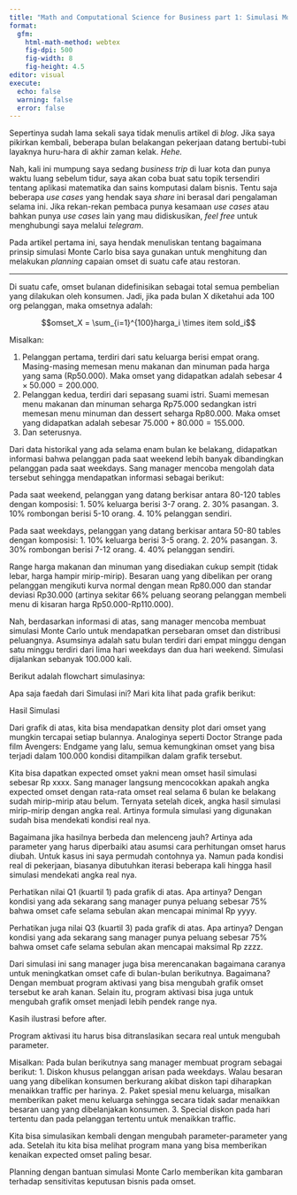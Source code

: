```yaml
---
title: "Math and Computational Science for Business part 1: Simulasi Monte Carlo untuk Planning Target Omset"
format: 
  gfm:
    html-math-method: webtex
    fig-dpi: 500
    fig-width: 8
    fig-height: 4.5
editor: visual
execute:
  echo: false
  warning: false
  error: false
---
```


Sepertinya sudah lama sekali saya tidak menulis artikel di _blog_. Jika saya pikirkan kembali, beberapa bulan belakangan pekerjaan datang bertubi-tubi layaknya huru-hara di akhir zaman kelak. _Hehe._

Nah, kali ini mumpung saya sedang _business trip_ di luar kota dan punya waktu luang sebelum tidur, saya akan coba buat satu topik tersendiri tentang aplikasi matematika dan sains komputasi dalam bisnis. Tentu saja beberapa _use cases_ yang hendak saya _share_ ini berasal dari pengalaman selama ini. Jika rekan-rekan pembaca punya kesamaan _use cases_ atau bahkan punya _use cases_ lain yang mau didiskusikan, _feel free_ untuk menghubungi saya melalui _telegram_.

Pada artikel pertama ini, saya hendak menuliskan tentang bagaimana prinsip simulasi Monte Carlo bisa saya gunakan untuk menghitung dan melakukan _planning_ capaian omset di suatu cafe atau restoran.

---

Di suatu cafe, omset bulanan didefinisikan sebagai total semua pembelian yang dilakukan oleh konsumen. Jadi, jika pada bulan X diketahui ada 100 org pelanggan, maka omsetnya adalah:

$$omset_X = \sum_{i=1}^{100}harga_i \times item sold_i$$

Misalkan:

1. Pelanggan pertama, terdiri dari satu keluarga berisi empat orang. Masing-masing memesan menu makanan dan minuman pada harga yang sama (Rp50.000). Maka omset yang didapatkan adalah sebesar $4 \times 50.000 = 200.000$.
2. Pelanggan kedua, terdiri dari sepasang suami istri. Suami memesan menu makanan dan minuman seharga Rp75.000 sedangkan istri memesan menu minuman dan dessert seharga Rp80.000. Maka omset yang didapatkan adalah sebesar $75.000 + 80.000 = 155.000$.
3. Dan seterusnya.

Dari data historikal yang ada selama enam bulan ke belakang, didapatkan informasi bahwa pelanggan pada saat weekend lebih banyak dibandingkan pelanggan pada saat weekdays. Sang manager mencoba mengolah data tersebut sehingga mendapatkan informasi sebagai berikut:

Pada saat weekend, pelanggan yang datang berkisar antara 80-120 tables dengan komposisi:
1. 50% keluarga berisi 3-7 orang.
2. 30% pasangan.
3. 10% rombongan berisi 5-10 orang.
4. 10% pelanggan sendiri.

Pada saat weekdays, pelanggan yang datang berkisar antara 50-80 tables dengan komposisi:
1. 10% keluarga berisi 3-5 orang.
2. 20% pasangan.
3. 30% rombongan berisi 7-12 orang.
4. 40% pelanggan sendiri.

Range harga makanan dan minuman yang disediakan cukup sempit (tidak lebar, harga hampir mirip-mirip). Besaran uang yang dibelikan per orang pelanggan mengikuti kurva normal dengan mean Rp80.000 dan standar deviasi Rp30.000 (artinya sekitar 66% peluang seorang pelanggan membeli menu di kisaran harga Rp50.000-Rp110.000).

Nah, berdasarkan informasi di atas, sang manager mencoba membuat simulasi Monte Carlo untuk mendapatkan persebaran omset dan distribusi peluangnya. Asumsinya adalah satu bulan terdiri dari empat minggu dengan satu minggu terdiri dari lima hari weekdays dan dua hari weekend. Simulasi dijalankan sebanyak 100.000 kali.

Berikut adalah flowchart simulasinya:

Apa saja faedah dari Simulasi ini? Mari kita lihat pada grafik berikut:

Hasil Simulasi

Dari grafik di atas, kita bisa mendapatkan density plot dari omset yang mungkin tercapai setiap bulannya. Analoginya seperti Doctor Strange pada film Avengers: Endgame yang lalu, semua kemungkinan omset yang bisa terjadi dalam 100.000 kondisi ditampilkan dalam grafik tersebut.

Kita bisa dapatkan expected omset yakni mean omset hasil simulasi sebesar Rp xxxx. Sang manager langsung mencocokkan apakah angka expected omset dengan rata-rata omset real selama 6 bulan ke belakang sudah mirip-mirip atau belum. Ternyata setelah dicek, angka hasil simulasi mirip-mirip dengan angka real. Artinya formula simulasi yang digunakan sudah bisa mendekati kondisi real nya.

Bagaimana jika hasilnya berbeda dan melenceng jauh? Artinya ada parameter yang harus diperbaiki atau asumsi cara perhitungan omset harus diubah. Untuk kasus ini saya permudah contohnya ya. Namun pada kondisi real di pekerjaan, biasanya dibutuhkan iterasi beberapa kali hingga hasil simulasi mendekati angka real nya.

Perhatikan nilai Q1 (kuartil 1) pada grafik di atas. Apa artinya? Dengan kondisi yang ada sekarang sang manager punya peluang sebesar 75% bahwa omset cafe selama sebulan akan mencapai minimal Rp yyyy.

Perhatikan juga nilai Q3 (kuartil 3) pada grafik di atas. Apa artinya? Dengan kondisi yang ada sekarang sang manager punya peluang sebesar 75% bahwa omset cafe selama sebulan akan mencapai maksimal Rp zzzz.

Dari simulasi ini sang manager juga bisa merencanakan bagaimana caranya untuk meningkatkan omset cafe di bulan-bulan berikutnya. Bagaimana? Dengan membuat program aktivasi yang bisa mengubah grafik omset tersebut ke arah kanan. Selain itu, program aktivasi bisa juga untuk mengubah grafik omset menjadi lebih pendek range nya.

Kasih ilustrasi before after.

Program aktivasi itu harus bisa ditranslasikan secara real untuk mengubah parameter.

Misalkan:
Pada bulan berikutnya sang manager membuat program sebagai berikut:
1. Diskon khusus pelanggan arisan pada weekdays. Walau besaran uang yang dibelikan konsumen berkurang akibat diskon tapi diharapkan menaikkan traffic per harinya.
2. Paket spesial menu keluarga, misalkan memberikan paket menu keluarga sehingga secara tidak sadar menaikkan besaran uang yang dibelanjakan konsumen.
3. Special diskon pada hari tertentu dan pada pelanggan tertentu untuk menaikkan traffic.

Kita bisa simulasikan kembali dengan mengubah parameter-parameter yang ada. Setelah itu kita bisa melihat program mana yang bisa memberikan kenaikan expected omset paling besar.

Planning dengan bantuan simulasi Monte Carlo memberikan kita gambaran terhadap sensitivitas keputusan bisnis pada omset.
